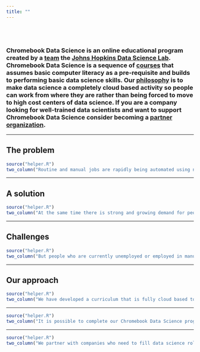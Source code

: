 ```yaml
---
title: ""
---
```


</br></br>

### Chromebook Data Science is an online educational program created by a [team](./soon.html) the [Johns Hopkins Data Science Lab](http://jhudatascience.org/). Chromebook Data Science is a sequence of [courses](./soon.html) that assumes basic computer literacy as a pre-requisite and builds to performing basic data science skills. Our [philosophy](./soon.html) is to make data science a completely cloud based activity so people can work from where they are rather than being forced to move to high cost centers of data science. If you are a company looking for well-trained data scientists and want to support Chromebook Data Science consider becoming a [partner organization](./partners.html). 

-----

## __The problem__

```r
source("helper.R")
two_column("Routine and manual jobs are rapidly being automated using newly developed computer, robotic, and machine learning technologies. This trend will accelerate over time.","./img/index/01_index.png")
```

-----

## __A solution__

```r
source("helper.R")
two_column("At the same time there is strong and growing demand for people with skills in data processing, analysis, and reporting.","./img/index/02_index.png",iside="right")
```

-----

## __Challenges__

```r
source("helper.R")
two_column("But people who are currently unemployed or employed in manual or other low tech jobs face barriers to transitioning to data science jobs. The high cost of computing, education, and the centralization of jobs in high-cost metro areas prevent career transitions.","./img/index/04_index.png",iside="left")
```

------

## __Our approach__


```r
source("helper.R")
two_column("We have developed a curriculum that is fully cloud based to allow students to do data science with cheap laptops like Chromebooks.","./img/index/chromebook.png",iside="right")
```

-----

```r
source("helper.R")
two_column("It is possible to complete our Chromebook Data Science program entirely online, for free. We couple will our online curriculum with in person tutoring and support to ensure equal access for individuals who have not been traditionally well served by online programs.","./img/index/08_index.png",iside="left",link="./curriculum.html", linktext="See our curriculum")
```

-----

```r
source("helper.R")
two_column("We partner with companies who need to fill data science roles to place our graduates in remote data science jobs. If you are looking for data scientists consider becoming a Chromebook Data Science hiring partner. ","./img/index/remotework.png",iside="right", link="./partners.html",linktext="Become a Hiring Partner")
```

